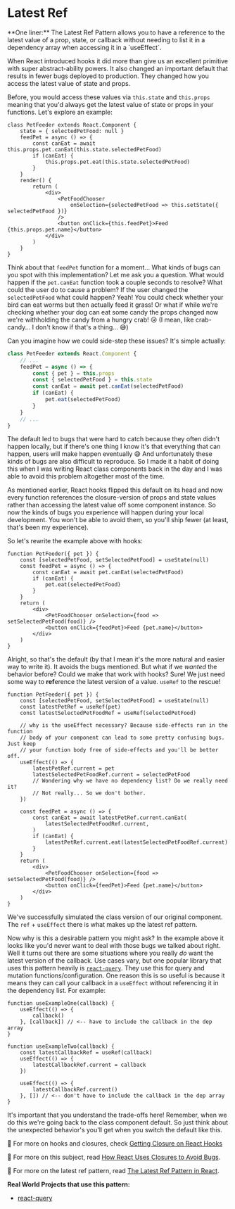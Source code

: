 # Latest Ref

<callout-success>
	**One liner:** The Latest Ref Pattern allows you to have a reference to the
	latest value of a prop, state, or callback without needing to list it in a
	dependency array when accessing it in a `useEffect`.
</callout-success>

When React introduced hooks it did more than give us an excellent primitive with
super abstract-ability powers. It also changed an important default that results
in fewer bugs deployed to production. They changed how you access the latest
value of state and props.

Before, you would access these values via `this.state` and `this.props` meaning
that you'd always get the latest value of state or props in your functions.
Let's explore an example:

```tsx
class PetFeeder extends React.Component {
	state = { selectedPetFood: null }
	feedPet = async () => {
		const canEat = await this.props.pet.canEat(this.state.selectedPetFood)
		if (canEat) {
			this.props.pet.eat(this.state.selectedPetFood)
		}
	}
	render() {
		return (
			<div>
				<PetFoodChooser
					onSelection={selectedPetFood => this.setState({ selectedPetFood })}
				/>
				<button onClick={this.feedPet}>Feed {this.props.pet.name}</button>
			</div>
		)
	}
}
```

Think about that `feedPet` function for a moment... What kinds of bugs can you
spot with this implementation? Let me ask you a question. What would happen if
the `pet.canEat` function took a couple seconds to resolve? What could the user
do to cause a problem? If the user changed the `selectedPetFood` what could
happen? Yeah! You could check whether your bird can eat worms but then actually
feed it grass! Or what if while we're checking whether your dog can eat some
candy the props changed now we're withholding the candy from a hungry crab! 😢
(I mean, like crab-candy... I don't know if that's a thing... 😅)

Can you imagine how we could side-step these issues? It's simple actually:

```ts
class PetFeeder extends React.Component {
	// ...
	feedPet = async () => {
		const { pet } = this.props
		const { selectedPetFood } = this.state
		const canEat = await pet.canEat(selectedPetFood)
		if (canEat) {
			pet.eat(selectedPetFood)
		}
	}
	// ...
}
```

The default led to bugs that were hard to catch because they often didn't happen
locally, but if there's one thing I know it's that everything that can happen,
users will make happen eventually 😅 And unfortunately these kinds of bugs are
also difficult to reproduce. So I made it a habit of doing this when I was
writing React class components back in the day and I was able to avoid this
problem altogether most of the time.

As mentioned earlier, React hooks flipped this default on its head and now every
function references the closure-version of props and state values rather than
accessing the latest value off some component instance. So now the kinds of bugs
you experience will happen during your local development. You won't be able to
avoid them, so you'll ship fewer (at least, that's been my experience).

So let's rewrite the example above with hooks:

```tsx
function PetFeeder({ pet }) {
	const [selectedPetFood, setSelectedPetFood] = useState(null)
	const feedPet = async () => {
		const canEat = await pet.canEat(selectedPetFood)
		if (canEat) {
			pet.eat(selectedPetFood)
		}
	}
	return (
		<div>
			<PetFoodChooser onSelection={food => setSelectedPetFood(food)} />
			<button onClick={feedPet}>Feed {pet.name}</button>
		</div>
	)
}
```

Alright, so that's the default (by that I mean it's the more natural and easier
way to write it). It avoids the bugs mentioned. But what if we _wanted_ the
behavior before? Could we make that work with hooks? Sure! We just need some way
to **ref**erence the latest version of a value. `useRef` to the rescue!

```tsx
function PetFeeder({ pet }) {
	const [selectedPetFood, setSelectedPetFood] = useState(null)
	const latestPetRef = useRef(pet)
	const latestSelectedPetFoodRef = useRef(selectedPetFood)

	// why is the useEffect necessary? Because side-effects run in the function
	// body of your component can lead to some pretty confusing bugs. Just keep
	// your function body free of side-effects and you'll be better off.
	useEffect(() => {
		latestPetRef.current = pet
		latestSelectedPetFoodRef.current = selectedPetFood
		// Wondering why we have no dependency list? Do we really need it?
		// Not really... So we don't bother.
	})

	const feedPet = async () => {
		const canEat = await latestPetRef.current.canEat(
			latestSelectedPetFoodRef.current,
		)
		if (canEat) {
			latestPetRef.current.eat(latestSelectedPetFoodRef.current)
		}
	}
	return (
		<div>
			<PetFoodChooser onSelection={food => setSelectedPetFood(food)} />
			<button onClick={feedPet}>Feed {pet.name}</button>
		</div>
	)
}
```

We've successfully simulated the class version of our original component. The
`ref` + `useEffect` there is what makes up the latest ref pattern.

Now why is this a desirable pattern you might ask? In the example above it looks
like you'd never want to deal with those bugs we talked about right. Well it
turns out there are some situations where you really _do_ want the latest
version of the callback. Use cases vary, but one popular library that uses this
pattern heavily is [`react-query`](https://react-query.tanstack.com). They use
this for query and mutation functions/configuration. One reason this is so
useful is because it means they can call your callback in a `useEffect` without
referencing it in the dependency list. For example:

```tsx
function useExampleOne(callback) {
	useEffect(() => {
		callback()
	}, [callback]) // <-- have to include the callback in the dep array
}

function useExampleTwo(callback) {
	const latestCallbackRef = useRef(callback)
	useEffect(() => {
		latestCallbackRef.current = callback
	})

	useEffect(() => {
		latestCallbackRef.current()
	}, []) // <-- don't have to include the callback in the dep array
}
```

It's important that you understand the trade-offs here! Remember, when we do
this we're going back to the class component default. So just think about the
unexpected behavior's you'll get when you switch the default like this.

📜 For more on hooks and closures, check
[Getting Closure on React Hooks](https://www.swyx.io/hooks)

📜 For more on this subject, read
[How React Uses Closures to Avoid Bugs](https://epicreact.dev/how-react-uses-closures-to-avoid-bugs).

📜 For more on the latest ref pattern, read
[The Latest Ref Pattern in React](https://epicreact.dev/the-latest-ref-pattern-in-react).

**Real World Projects that use this pattern:**

- [react-query](https://tanstack.com/query)
